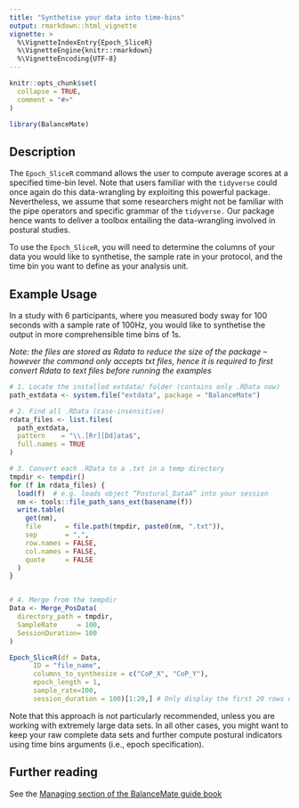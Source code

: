 ```yaml
---
title: "Synthetise your data into time-bins"
output: rmarkdown::html_vignette
vignette: >
  %\VignetteIndexEntry{Epoch_SliceR}
  %\VignetteEngine{knitr::rmarkdown}
  %\VignetteEncoding{UTF-8}
---
```


```r
knitr::opts_chunk$set(
  collapse = TRUE,
  comment = "#>"
)
```

```r
library(BalanceMate)
```

## Description

The `Epoch_SliceR` command allows the user to compute average scores at a specified time-bin level. Note that users familiar with the `tidyverse` could once again do this data-wrangling by exploiting this powerful package. Nevertheless, we assume that some researchers might not be familiar with the pipe operators and specific grammar of the `tidyverse.` Our package hence wants to deliver a toolbox entailing the data-wrangling involved in postural studies.

To use the `Epoch_SliceR`, you will need to determine the columns of your data you would like to synthetise, the sample rate in your protocol, and the time bin you want to define as your analysis unit.

## Example Usage

In a study with 6 participants, where you measured body sway for 100 seconds with a sample rate of 100Hz, you would like to synthetise the output in more comprehensible time bins of 1s.

*Note: the files are stored as Rdata to reduce the size of the package -- however the command only accepts txt files, hence it is required to first convert Rdata to text files before running the examples*

```r
# 1. Locate the installed extdata/ folder (contains only .RData now)
path_extdata <- system.file("extdata", package = "BalanceMate")

# 2. Find all .RData (case‐insensitive)
rdata_files <- list.files(
  path_extdata,
  pattern    = "\\.[Rr][Dd]ata$",
  full.names = TRUE
)

# 3. Convert each .RData to a .txt in a temp directory
tmpdir <- tempdir()
for (f in rdata_files) {
  load(f)  # e.g. loads object “Postural_DataA” into your session
  nm <- tools::file_path_sans_ext(basename(f))
  write.table(
    get(nm),
    file      = file.path(tmpdir, paste0(nm, ".txt")),
    sep       = ",",
    row.names = FALSE,
    col.names = FALSE,
    quote     = FALSE
  )
}


# 4. Merge from the tempdir
Data <- Merge_PosData(
  directory_path = tmpdir,              
  SampleRate     = 100,
  SessionDuration= 100
)

Epoch_SliceR(df = Data,
      ID = "file_name",
      columns_to_synthesize = c("CoP_X", "CoP_Y"),
      epoch_length = 1,
      sample_rate=100,
      session_duration = 100)[1:20,] # Only display the first 20 rows of the resulting data set
```

Note that this approach is not particularly recommended, unless you are working with extremely large data sets. In all other cases, you might want to keep your raw complete data sets and further compute postural indicators using time bins arguments (i.e., epoch specification).

## Further reading

See the [Managing section of the BalanceMate guide book](https://jeanmoneger.com/book/managing-1) 

